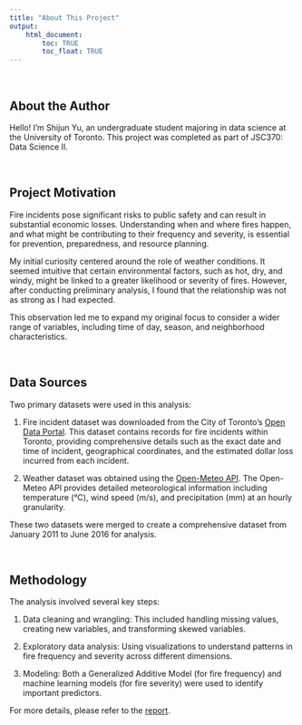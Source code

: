 ```yaml
---
title: "About This Project"
output: 
    html_document:
        toc: TRUE
        toc_float: TRUE
---
```


<br>

## About the Author

Hello! I'm Shijun Yu, an undergraduate student majoring in data science at the University of Toronto. This project was completed as part of JSC370: Data Science II.

<br>

## Project Motivation

Fire incidents pose significant risks to public safety and can result in substantial economic losses. Understanding when and where fires happen, and what might be contributing to their frequency and severity, is essential for prevention, preparedness, and resource planning.

My initial curiosity centered around the role of weather conditions. It seemed intuitive that certain environmental factors, such as hot, dry, and windy, might be linked to a greater likelihood or severity of fires. However, after conducting preliminary analysis, I found that the relationship was not as strong as I had expected.

This observation led me to expand my original focus to consider a wider range of variables, including time of day, season, and neighborhood characteristics.

<br>

## Data Sources

Two primary datasets were used in this analysis:

1. Fire incident dataset was downloaded from the City of Toronto's [Open Data Portal](https://open.toronto.ca/dataset/fire-incidents/). This dataset contains records for fire incidents within Toronto, providing comprehensive details such as the exact date and time of incident, geographical coordinates, and the estimated dollar loss incurred from each incident.

2. Weather dataset was obtained using the [Open-Meteo API](https://open-meteo.com/en/docs/historical-weather-api). The Open-Meteo API provides detailed meteorological information including temperature (°C), wind speed (m/s), and precipitation (mm) at an hourly granularity.

These two datasets were merged to create a comprehensive dataset from January 2011 to June 2016 for analysis.

<br>

## Methodology

The analysis involved several key steps:

1. Data cleaning and wrangling: This included handling missing values, creating new variables, and transforming skewed variables.

2. Exploratory data analysis: Using visualizations to understand patterns in fire frequency and severity across different dimensions.

3. Modeling: Both a Generalized Additive Model (for fire frequency) and machine learning models (for fire severity) were used to identify important predictors.

For more details, please refer to the [report](report.pdf).

<br>



